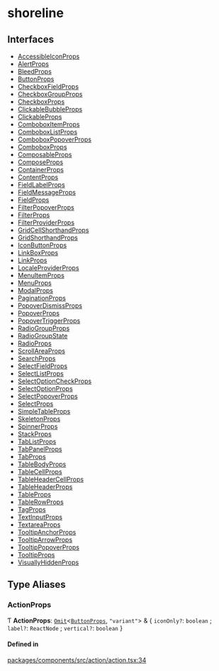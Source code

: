 # shoreline

## Interfaces

- [AccessibleIconProps](interfaces/AccessibleIconProps.md)
- [AlertProps](interfaces/AlertProps.md)
- [BleedProps](interfaces/BleedProps.md)
- [ButtonProps](interfaces/ButtonProps.md)
- [CheckboxFieldProps](interfaces/CheckboxFieldProps.md)
- [CheckboxGroupProps](interfaces/CheckboxGroupProps.md)
- [CheckboxProps](interfaces/CheckboxProps.md)
- [ClickableBubbleProps](interfaces/ClickableBubbleProps.md)
- [ClickableProps](interfaces/ClickableProps.md)
- [ComboboxItemProps](interfaces/ComboboxItemProps.md)
- [ComboboxListProps](interfaces/ComboboxListProps.md)
- [ComboboxPopoverProps](interfaces/ComboboxPopoverProps.md)
- [ComboboxProps](interfaces/ComboboxProps.md)
- [ComposableProps](interfaces/ComposableProps.md)
- [ComposeProps](interfaces/ComposeProps.md)
- [ContainerProps](interfaces/ContainerProps.md)
- [ContentProps](interfaces/ContentProps.md)
- [FieldLabelProps](interfaces/FieldLabelProps.md)
- [FieldMessageProps](interfaces/FieldMessageProps.md)
- [FieldProps](interfaces/FieldProps.md)
- [FilterPopoverProps](interfaces/FilterPopoverProps.md)
- [FilterProps](interfaces/FilterProps.md)
- [FilterProviderProps](interfaces/FilterProviderProps.md)
- [GridCellShorthandProps](interfaces/GridCellShorthandProps.md)
- [GridShorthandProps](interfaces/GridShorthandProps.md)
- [IconButtonProps](interfaces/IconButtonProps.md)
- [LinkBoxProps](interfaces/LinkBoxProps.md)
- [LinkProps](interfaces/LinkProps.md)
- [LocaleProviderProps](interfaces/LocaleProviderProps.md)
- [MenuItemProps](interfaces/MenuItemProps.md)
- [MenuProps](interfaces/MenuProps.md)
- [ModalProps](interfaces/ModalProps.md)
- [PaginationProps](interfaces/PaginationProps.md)
- [PopoverDismissProps](interfaces/PopoverDismissProps.md)
- [PopoverProps](interfaces/PopoverProps.md)
- [PopoverTriggerProps](interfaces/PopoverTriggerProps.md)
- [RadioGroupProps](interfaces/RadioGroupProps.md)
- [RadioGroupState](interfaces/RadioGroupState.md)
- [RadioProps](interfaces/RadioProps.md)
- [ScrollAreaProps](interfaces/ScrollAreaProps.md)
- [SearchProps](interfaces/SearchProps.md)
- [SelectFieldProps](interfaces/SelectFieldProps.md)
- [SelectListProps](interfaces/SelectListProps.md)
- [SelectOptionCheckProps](interfaces/SelectOptionCheckProps.md)
- [SelectOptionProps](interfaces/SelectOptionProps.md)
- [SelectPopoverProps](interfaces/SelectPopoverProps.md)
- [SelectProps](interfaces/SelectProps.md)
- [SimpleTableProps](interfaces/SimpleTableProps.md)
- [SkeletonProps](interfaces/SkeletonProps.md)
- [SpinnerProps](interfaces/SpinnerProps.md)
- [StackProps](interfaces/StackProps.md)
- [TabListProps](interfaces/TabListProps.md)
- [TabPanelProps](interfaces/TabPanelProps.md)
- [TabProps](interfaces/TabProps.md)
- [TableBodyProps](interfaces/TableBodyProps.md)
- [TableCellProps](interfaces/TableCellProps.md)
- [TableHeaderCellProps](interfaces/TableHeaderCellProps.md)
- [TableHeaderProps](interfaces/TableHeaderProps.md)
- [TableProps](interfaces/TableProps.md)
- [TableRowProps](interfaces/TableRowProps.md)
- [TagProps](interfaces/TagProps.md)
- [TextInputProps](interfaces/TextInputProps.md)
- [TextareaProps](interfaces/TextareaProps.md)
- [TooltipAnchorProps](interfaces/TooltipAnchorProps.md)
- [TooltipArrowProps](interfaces/TooltipArrowProps.md)
- [TooltipPopoverProps](interfaces/TooltipPopoverProps.md)
- [TooltipProps](interfaces/TooltipProps.md)
- [VisuallyHiddenProps](interfaces/VisuallyHiddenProps.md)

## Type Aliases

### ActionProps

Ƭ **ActionProps**: [`Omit`](https://www.typescriptlang.org/docs/handbook/utility-types.html#omittype-keys)\<[`ButtonProps`](interfaces/ButtonProps.md), `"variant"`\> & \{ `iconOnly?`: `boolean` ; `label?`: `ReactNode` ; `vertical?`: `boolean` }

#### Defined in

[packages/components/src/action/action.tsx:34](https://github.com/vtex/shoreline/blob/6674ddada/packages/components/src/action/action.tsx#L34)
